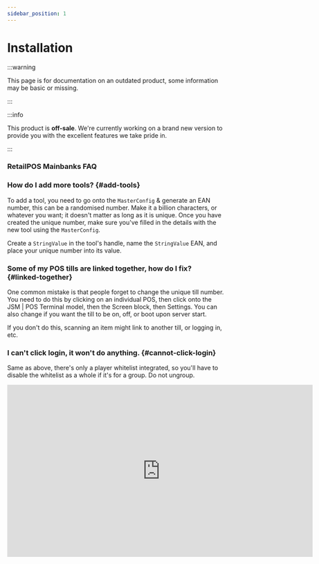 ```yaml
---
sidebar_position: 1
---
```


# Installation

:::warning

This page is for documentation on an outdated product, some information may be basic or missing.

:::

:::info

This product is **off-sale**. We're currently working on a brand new version to provide you with the excellent features we take pride in.

:::
### RetailPOS Mainbanks FAQ

### How do I add more tools? {#add-tools}
To add a tool, you need to go onto the `MasterConfig` & generate an EAN number, this can be a randomised number. Make it a billion characters, or whatever you want; it doesn't matter as long as it is unique. Once you have created the unique number, make sure you've filled in the details with the new tool using the `MasterConfig`.

Create a `StringValue` in the tool's handle, name the `StringValue` EAN, and place your unique number into its value.

### Some of my POS tills are linked together, how do I fix? {#linked-together}
One common mistake is that people forget to change the unique till number. You need to do this by clicking on an individual POS, then click onto the JSM | POS Terminal model, then the Screen block, then Settings. You can also change if you want the till to be on, off, or boot upon server start.

If you don't do this, scanning an item might link to another till, or logging in, etc.

### I can't click login, it won't do anything. {#cannot-click-login}
Same as above, there's only a player whitelist integrated, so you'll have to disable the whitelist as a whole if it's for a group. Do not ungroup.

<iframe width="705.61" height="397.5" src="https://www.youtube.com/embed/njmw1dZgn1g" title="JSM Retail POS | Tutorial" frameborder="0" allow="accelerometer; autoplay; clipboard-write; encrypted-media; gyroscope; picture-in-picture; web-share; fullscreen"></iframe>
